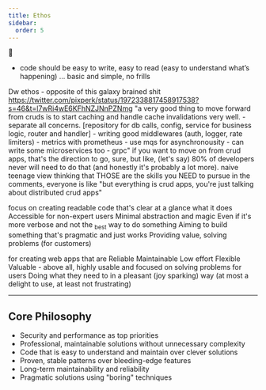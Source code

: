 ```yaml
---
title: Ethos
sidebar:
  order: 5
---
```

🚜





- code should be easy to write, easy to read (easy to understand what’s happening) … basic and simple, no frills




Dw ethos - opposite of this galaxy brained shit https://twitter.com/pixperk/status/1972338817458917538?s=46&t=l7wRi4wE6KFhNZJNnPZNmg
	"a very good thing to move forward from cruds is to start caching and handle cache invalidations very well.
		- separate all concerns. [repository for db calls, config, service for business logic, router and handler]
		- writing good middlewares (auth, logger, rate limiters)
		- metrics with prometheus 
		- use mqs for asynchronousity
		- can write some microservices too
		- grpc"
	if you want to move on from crud apps, that's the direction to go, sure, but like, (let's say) 80% of developers never will need to do that (and honestly it's probably a lot more). naive teenage view thinking that THOSE are the skills you NEED to pursue
	in the comments, everyone is like "but everything is crud apps, you're just talking about distributed crud apps"





focus on creating readable code that's clear at a glance what it does Accessible for non-expert users Minimal abstraction and magic Even if it's more verbose and not the <sub>best</sub> way to do something Aiming to build something that's pragmatic and just works Providing value, solving problems (for customers)

for creating web apps that are Reliable Maintainable Low effort Flexible Valuable - above all, highly usable and focused on solving problems for users Doing what they need to in a pleasant (joy sparking) way (at most a delight to use, at least not frustrating)








---



## Core Philosophy

- Security and performance as top priorities
- Professional, maintainable solutions without unnecessary complexity
- Code that is easy to understand and maintain over clever solutions
- Proven, stable patterns over bleeding-edge features
- Long-term maintainability and reliability
- Pragmatic solutions using "boring" techniques

